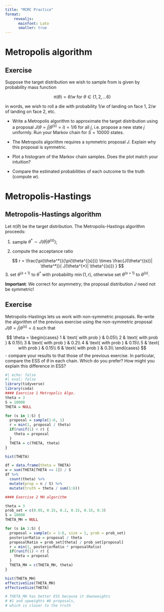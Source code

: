 ```yaml
---
title: "MCMC Practice"
format: 
    revealjs:
      mainfont: Lato
      smaller: true
---
```


# Metropolis algorithm

## Exercise

Suppose the target distribution we wish to sample from is given by probability mass function

$$
\pi(\theta) = \theta / w \text{ for } \theta \in \{1, 2, \ldots 6\}
$$

in words, we wish to roll a die with probability $1/w$ of landing on face 1, $2/w$ of landing on face 2, etc. 

- Write a Metropolis algorithm to approximate the target distribution using a proposal $J(\theta = j | \theta^{(s)} = i) = 1/6$ for all $j$, i.e. propose a new state $j$ uniformly. Run your Markov chain for $S=10000$ states.

- The Metropolis algorithm requires a symmetric proposal $J$. Explain why this proposal is symmetric. 

- Plot a histogram of the Markov chain samples. Does the plot match your intuition? 

- Compare the estimated probabilities of each outcome to the truth (compute $w$).

# Metropolis-Hastings

## Metropolis-Hastings algorithm

Let $\pi(\theta)$ be the target distribution. The Metropolis-Hastings algorithm proceeds:

1. sample $\theta^{*} \sim J(\theta | \theta^{(s)})$;

2. compute the acceptance ratio

$$
r = \frac{\pi(\theta^*)}{\pi(\theta^{(s)})} \times
\frac{J(\theta^{(s)}| \theta^*)}{
J(\theta^{*}| \theta^{(s)})
}
$$
3. set $\theta^{(s+1)}$ to $\theta^*$ with probability $\min(1, r)$, otherwise set $\theta^{(s+1)}$ to $\theta^{(s)}$.

**Important**: We correct for asymmetry; the proposal distribution $J$ need not be symmetric!

## Exercise

Metropolis-Hastings lets us work with non-symmetric proposals. Re-write the algorithm of the previous exercise using the non-symmetric proposal $J(\theta = j  | \theta^{(s)} = i)$ such that

$$
\theta  = \begin{cases}
1 & \text{ with prob } & 0.05\\
2 & \text{ with prob } & 0.15\\
3 & \text{ with prob } & 0.2\\
4 & \text{ with prob } & 0.15\\
5 & \text{ with prob } & 0.15\\
6 & \text{ with prob } & 0.3\\
\end{cases}
$$
- compare your results to that those of the previous exercise. In particular, compare the ESS of $\theta$ in each chain. Which do you prefer? How might you explain this difference in ESS?

```r
#| echo: false
#| eval: false
library(tidyverse)
library(coda)
#### Exercise 1 Metropolis Algo.
theta = 3
S = 10000
THETA = NULL

for (s in 1:S) {
  proposal = sample(1:6, 1)
  r = min(1, proposal / theta)
  if(runif(1) < r) {
    theta = proposal
  }
  THETA = c(THETA, theta)
}

hist(THETA)

df = data.frame(theta = THETA)
w = sum(THETA[THETA == 1]) / S
df %>%
  count(theta) %>%
  mutate(prop = n / S) %>%
  mutate(truth = theta / sum(1:6))

#### Exercise 2 MH algorithm

theta = 3
prob_set = c(0.05, 0.15, 0.2, 0.15, 0.15, 0.3)
S = 10000
THETA_MH = NULL

for (s in 1:S) {
  proposal = sample(x = 1:6, size = 1, prob = prob_set)
  posteriorRatio = proposal / theta
  proposalRatio = prob_set[theta] / prob_set[proposal]
  r = min(1, posteriorRatio * proposalRatio)
  if(runif(1) < r) {
    theta = proposal
  }
  THETA_MH = c(THETA_MH, theta)
}

hist(THETA_MH)
effectiveSize(THETA_MH)
effectiveSize(THETA)

# THETA_MH has better ESS because it downweights 
# #1 and upweights #6 proposals,
# which is closer to the truth
```

